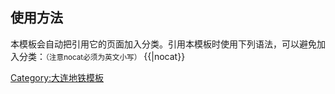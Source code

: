 {{鐵道路線| lua=1
| 模板名稱 = 大连地铁1号线
| 名稱 = [[大连地铁]][[大连地铁1号线|1号线]]
| 代表色 = {{大连地铁颜色|1}}
| Logo =
| 铁道系统 = Dalian Metro
| 背景颜色 =
| 車站列表 = 姚家 ~ #大连北站#''{{大连地铁线路名|2|blink}}'' ''{{大连地铁线路名|13|blink}}'' ~ 华北路 ~ 华南北 ~ 华南广场 ~ 千山路 ~ #松江路#''{{大连地铁线路名|4|blink}}'' ~ 东纬路 ~ 春柳 ~ 香工街 ~ 中长街 ~ 兴工街 ~ #西安路# {{大连地铁线路名|2|blink}} ~ 富国街 ~ 会展中心 ~ 星海广场 ~ 大医二院 ~ 黑石礁 ~ 学苑广场 ~ 海事大学 ~ 七贤岭 ~ #河口# {{大连地铁线路名|12|blink}}
| 注释 = 以斜体标示的换乘线路尚未开通。
}}
<noinclude>
== 使用方法 ==
本模板会自动把引用它的页面加入分类。引用本模板时使用下列语法，可以避免加入分类：<small>（注意nocat必须为英文小写）</small>
<nowiki>{{</nowiki>{{PAGENAME}}<nowiki>|nocat}}</nowiki>
[[Category:大连地铁模板]]
</noinclude>
